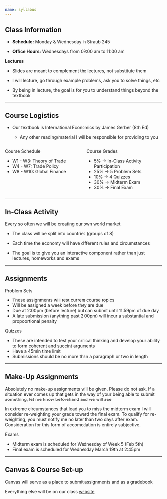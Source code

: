 ```yaml
---
name: syllabus
---
```


## Class Information 

- [**Schedule:**]{.hi} Monday & Wednesday in Straub 245

- [**Office Hours:**]{.hi} Wednesdays from 09:00 am to 11:00 am 

**Lectures**

- Slides are meant to complement the lectures, not substitute them

- I will lecture, go through example problems, ask you to solve things, etc

- By being in lecture, the goal is for you to understand things beyond the textbook 

---

## Course Logistics

- Our [textbook]{.hi} is International Economics by James Gerber (8th Ed)

    - Any other reading/material I will be responsible for providing to you

:::: {.columns}

::: {.column width="50%"}
[Course Schedule]{.h}

- [W1 - W3:]{.hi} Theory of Trade
- [W4 - W7:]{.hi} Trade Policy
- [W8 - W10:]{.hi} Global Finance

:::

::: {.column width="50%"}
[Course Grades]{.h}

::: {.incremental}
- 5% $\rightarrow$ In-Class Activity Participation
- 25% $\rightarrow$ 5 Problem Sets
- 10% $\rightarrow$ 4 Quizzes
- 30% $\rightarrow$ Midterm Exam
- 30% $\rightarrow$ Final Exam 
:::

:::

::::

---

## In-Class Activity

Every so often we will be creating our own world market

- The class will be split into countries (groups of 8) 

- Each time the economy will have different rules and circumstances

- The goal is to give you an interactive component rather than just lectures, homeworks and exams

---

## Assignments

[Problem Sets]{.h} 

::: {.fragment}
- These assignments will test current course topics
- Will be assigned a week before they are due
- Due at 2:00pm (before lecture) but can submit until 11:59pm of due day
- A late submission (anything past 2:00pm) will incur a substantial and propoortional penalty
:::

[Quizzes]{.h}

::: {.fragment}
- These are intended to test your critical thinking and develop your ability to form coherent and succint arguments
- Have a 45min time limit
- Submissions should be no more than a paragraph or two in length
:::

---

## Make-Up Assignments 

[Absolutely no make-up assignments will be given. Please do not ask. If a situation ever comes up that gets in the way of your being able to submit something, let me know beforehand and we will see]{.hp}

::: {.fragment}
In extreme circumstances that lead you to miss the midterm exam I will consider re-weighting your grade toward the final exam. 
To qualify for re-weighting, you must notify me no later than two days after exam.
Consideration for this form of accomodation is entirely subjective.
:::

[Exams]{.h}

::: {.incremental}
- Midterm exam is scheduled for Wednesday of Week 5 (Feb 5th)
- Final exam is scheduled for Wednesday March 19th at 2:45pm
:::

---

## Canvas & Course Set-up

Canvas will serve as a place to submit assignments and as a gradebook

Everything else will be on our class [website](https://jrojas1003.github.io/EC-380-Intl-Econ-Issues/)